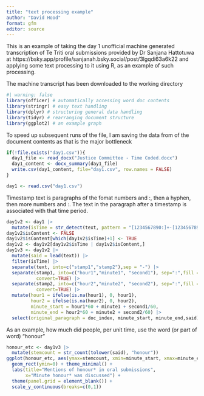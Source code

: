 ```yaml
---
title: "text processing example"
author: "David Hood"
format: gfm
editor: source
---
```


This is an example of taking the day 1 unofficial machine generated transcription of Te Triti oral submissions provided by Dr Sanjana Hattotuwa at https://bsky.app/profile/sanjanah.bsky.social/post/3lgqdi63a6k22 and applying some text processing to it using R, as an example of such processing.

The machine transcript has been downloaded to the working directory

```r
#| warning: false
library(officer) # automatically accessing word doc contents
library(stringr) # easy text handling
library(dplyr) # structuring general data handling
library(tidyr) # rearranging document structure
library(ggplot2) # an example graph
```

To speed up subsequent runs of the file, I am saving the data from of the document contents as that is the major bottleneck

```r
if(!file.exists("day1.csv")){
  day1_file <- read_docx("Justice Committee - Time Coded.docx")
  day1_content <- docx_summary(day1_file)
  write.csv(day1_content, file="day1.csv", row.names = FALSE)
}

day1 <- read.csv("day1.csv")
```

Timestamp text is paragraphs of the fomat numbers and :, then a hyphen, then more numbers and :. The text in the paragraph after a timestamp is associated with that time period.

```r
day1v2 <- day1 |> 
  mutate(isTime = str_detect(text, pattern = "[1234567890:]+-[1234567890:]+")) 
day1v2$isContent <- FALSE
day1v2$isContent[which(day1v2$isTime)+1] <- TRUE
day1v2 <- day1v2[day1v2$isTime | day1v2$isContent,]
day1v3 <- day1v2 |> 
  mutate(said = lead(text)) |> 
  filter(isTime) |> 
  separate(text, into=c("stamp1","stamp2"),sep = "-") |> 
  separate(stamp1, into=c("hour1","minute1", "second1"), sep=":",fill = "left",
           convert=TRUE) |> 
  separate(stamp2, into=c("hour2","minute2", "second2"), sep=":",fill = "left",
           convert=TRUE) |>
  mutate(hour1 = ifelse(is.na(hour1), 0, hour1),
         hour2 = ifelse(is.na(hour2), 0, hour2),
         minute_start = hour1*60 + minute1 + second1/60,
         minute_end = hour2*60 + minute2 + second2/60) |> 
  select(original_paragraph = doc_index, minute_start, minute_end,said)
```

As an example, how much did people, per unit time, use the word (or part of word) "honour"

```r
honour_etc <- day1v3 |> 
  mutate(stemcount = str_count(tolower(said), "honour"))
ggplot(honour_etc, aes(ymax=stemcount, xmin=minute_start, xmax=minute_end)) +
  geom_rect(ymin=0) + theme_minimal() +
  labs(title="Mentions of honour* in oral submissions",
       x="Minute honour* was discussed") +
  theme(panel.grid = element_blank()) +
  scale_y_continuous(breaks=c(0,1))
  
```


